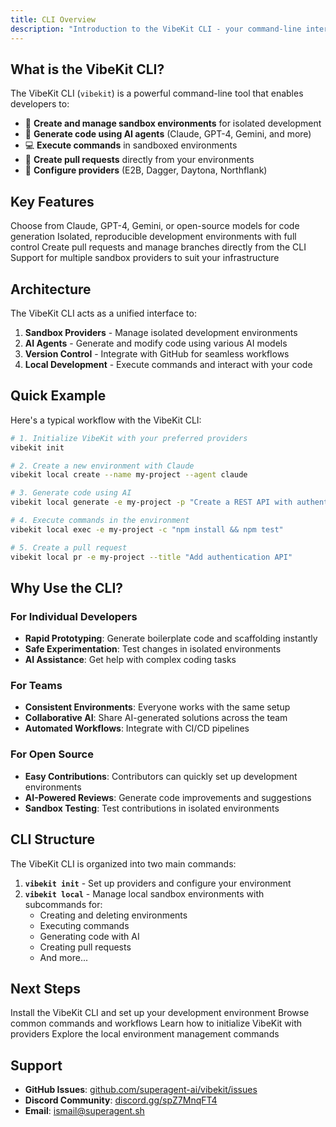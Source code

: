 ```yaml
---
title: CLI Overview
description: "Introduction to the VibeKit CLI - your command-line interface for managing AI-powered development environments"
---
```


## What is the VibeKit CLI?

The VibeKit CLI (`vibekit`) is a powerful command-line tool that enables developers to:

- 🚀 **Create and manage sandbox environments** for isolated development
- 🤖 **Generate code using AI agents** (Claude, GPT-4, Gemini, and more)
- 💻 **Execute commands** in sandboxed environments
- 🔀 **Create pull requests** directly from your environments
- 🔧 **Configure providers** (E2B, Dagger, Daytona, Northflank)

## Key Features

<CardGroup cols={2}>
  <Card title="Multiple AI Agents" icon="robot">
    Choose from Claude, GPT-4, Gemini, or open-source models for code generation
  </Card>
  <Card title="Sandboxed Environments" icon="box">
    Isolated, reproducible development environments with full control
  </Card>
  <Card title="Git Integration" icon="code-branch">
    Create pull requests and manage branches directly from the CLI
  </Card>
  <Card title="Provider Flexibility" icon="plug">
    Support for multiple sandbox providers to suit your infrastructure
  </Card>
</CardGroup>

## Architecture

The VibeKit CLI acts as a unified interface to:

1. **Sandbox Providers** - Manage isolated development environments
2. **AI Agents** - Generate and modify code using various AI models
3. **Version Control** - Integrate with GitHub for seamless workflows
4. **Local Development** - Execute commands and interact with your code

## Quick Example

Here's a typical workflow with the VibeKit CLI:

```bash
# 1. Initialize VibeKit with your preferred providers
vibekit init

# 2. Create a new environment with Claude
vibekit local create --name my-project --agent claude

# 3. Generate code using AI
vibekit local generate -e my-project -p "Create a REST API with authentication"

# 4. Execute commands in the environment
vibekit local exec -e my-project -c "npm install && npm test"

# 5. Create a pull request
vibekit local pr -e my-project --title "Add authentication API"
```

## Why Use the CLI?

### For Individual Developers
- **Rapid Prototyping**: Generate boilerplate code and scaffolding instantly
- **Safe Experimentation**: Test changes in isolated environments
- **AI Assistance**: Get help with complex coding tasks

### For Teams
- **Consistent Environments**: Everyone works with the same setup
- **Collaborative AI**: Share AI-generated solutions across the team
- **Automated Workflows**: Integrate with CI/CD pipelines

### For Open Source
- **Easy Contributions**: Contributors can quickly set up development environments
- **AI-Powered Reviews**: Generate code improvements and suggestions
- **Sandbox Testing**: Test contributions in isolated environments

## CLI Structure

The VibeKit CLI is organized into two main commands:

1. **`vibekit init`** - Set up providers and configure your environment
2. **`vibekit local`** - Manage local sandbox environments with subcommands for:
   - Creating and deleting environments
   - Executing commands
   - Generating code with AI
   - Creating pull requests
   - And more...

## Next Steps

<CardGroup cols={2}>
  <Card title="Installation" icon="download" href="/cli/installation">
    Install the VibeKit CLI and set up your development environment
  </Card>
  <Card title="Quick Reference" icon="book" href="/cli/quick-reference">
    Browse common commands and workflows
  </Card>
  <Card title="Init Command" icon="play" href="/cli/commands/init">
    Learn how to initialize VibeKit with providers
  </Card>
  <Card title="Local Command" icon="terminal" href="/cli/commands/local">
    Explore the local environment management commands
  </Card>
</CardGroup>

## Support

- **GitHub Issues**: [github.com/superagent-ai/vibekit/issues](https://github.com/superagent-ai/vibekit/issues)
- **Discord Community**: [discord.gg/spZ7MnqFT4](https://discord.gg/spZ7MnqFT4)
- **Email**: ismail@superagent.sh